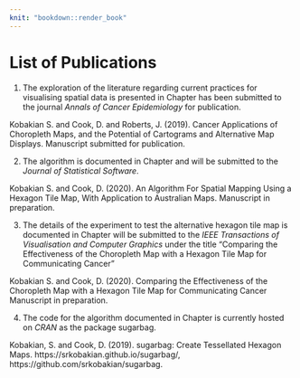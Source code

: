 ```yaml
---
knit: "bookdown::render_book"
---
```


# List of Publications {-}

1. The exploration of the literature regarding current practices for visualising spatial data is presented in Chapter \ref{literature} has been submitted to the journal *Annals of Cancer Epidemiology* for publication.
  
Kobakian S. and Cook, D. and Roberts, J. (2019). Cancer Applications of Choropleth Maps, and the Potential of Cartograms and Alternative Map Displays. Manuscript submitted for publication.


2.  The algorithm is documented in Chapter \ref{algorithm} and will be submitted to the *Journal of Statistical Software*.

Kobakian S. and Cook, D. (2020). An Algorithm For Spatial Mapping Using a Hexagon Tile Map, With Application to Australian Maps. Manuscript in preparation.


3.  The details of the experiment to test the alternative hexagon tile map is documented in Chapter \ref{experiment} will be submitted to the *IEEE Transactions of Visualisation and Computer Graphics* under the title "Comparing the Effectiveness of the Choropleth Map with a Hexagon Tile Map for Communicating Cancer"

Kobakian S. and Cook, D. (2020). Comparing the Effectiveness of the Choropleth Map with a Hexagon Tile Map for Communicating Cancer Manuscript in preparation.


4.  The code for the algorithm documented in Chapter \ref{algorithm} is currently hosted on *CRAN* as the package sugarbag.

  Kobakian, S. and Cook, D. (2019). sugarbag: Create Tessellated Hexagon Maps. https://srkobakian.github.io/sugarbag/, https://github.com/srkobakian/sugarbag.
  
  
\clearpage\pagenumbering{arabic}\setcounter{page}{0}
